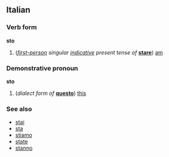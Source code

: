 ==Italian==
===Verb form===
'''sto'''

#(''[[first-person]] singular [[indicative]] present tense of'' '''[[stare#Italian|stare]]''') [[am]]

===Demonstrative pronoun===
'''sto'''

#(''dialect form of'' '''[[questo]]''') [[this]]

===See also===
*[[stai]]
*[[sta]]
*[[stiamo]]
*[[state#Italian|state]]
*[[stanno]]